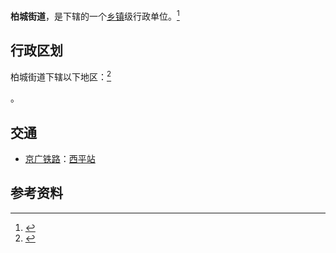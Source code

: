 {{中国乡级行政区|41/17/21/001/000}}

'''柏城街道'''，是{{PRC admin/fullname|41/17/21/001/000|3}}下辖的一个[[乡镇|乡镇]]级行政单位。<ref>{{PRC admin/ref sgc|{{PRC admin/parent|41/17/21/001/000}}}}</ref>

== 行政区划 ==

柏城街道下辖以下地区：<ref>{{PRC admin/ref sgc|41/17/21/001/000}}</ref>

{{PRC admin/children|41/17/21/001/000}}。

== 交通 ==
* {{rint|cn|rail}}[[京广铁路|京广铁路]]：[[西平站|西平站]]

== 参考资料 ==
{{reflist}}

{{PRC admin/navcat|41/17/21/001/000}}